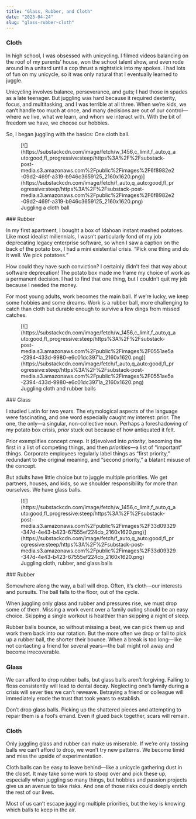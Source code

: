 ```yaml
---
title: "Glass, Rubber, and Cloth"
date: "2023-04-24"
slug: "glass-rubber-cloth"
---
```


### Cloth

In high school, I was obsessed with unicycling. I filmed videos balancing on the roof of my parents’ house, won the school talent show, and even rode around in a unitard until a cop thrust a nightstick into my spokes. I had lots of fun on my unicycle, so it was only natural that I eventually learned to juggle.

Unicycling involves balance, perseverance, and guts; I had those in spades as a late teenager. But juggling was hard because it required dexterity, focus, and multitasking, and I was terrible at all three. When we’re kids, we can’t handle too much at once, and many decisions are out of our control—where we live, what we learn, and whom we interact with. With the bit of freedom we have, we choose our hobbies.

So, I began juggling with the basics: One cloth ball.

<figure class="wp-block-image">[![](https://substackcdn.com/image/fetch/w_1456,c_limit,f_auto,q_auto:good,fl_progressive:steep/https%3A%2F%2Fsubstack-post-media.s3.amazonaws.com%2Fpublic%2Fimages%2F6f8982e2-09d2-469f-a319-b946c3659125_2160x1620.png)](https://substackcdn.com/image/fetch/f_auto,q_auto:good,fl_progressive:steep/https%3A%2F%2Fsubstack-post-media.s3.amazonaws.com%2Fpublic%2Fimages%2F6f8982e2-09d2-469f-a319-b946c3659125_2160x1620.png)<figcaption class="wp-element-caption">Juggling a cloth ball</figcaption></figure>### Rubber

In my first apartment, I bought a box of Idahoan instant mashed potatoes. Like most idealist millennials, I wasn’t particularly fond of my job deprecating legacy enterprise software, so when I saw a caption on the back of the potato box, I had a mini existential crisis. “Pick one thing and do it well. We pick potatoes.”

How could they have such conviction? I certainly didn’t feel that way about software deprecation! The potato box made me frame my choice of work as a permanent decision. I had to find that one thing, but I couldn’t quit my job because I needed the money.

For most young adults, work becomes the main ball. If we’re lucky, we keep some hobbies and some dreams. Work is a rubber ball, more challenging to catch than cloth but durable enough to survive a few dings from missed catches.

<figure class="wp-block-image">[![](https://substackcdn.com/image/fetch/w_1456,c_limit,f_auto,q_auto:good,fl_progressive:steep/https%3A%2F%2Fsubstack-post-media.s3.amazonaws.com%2Fpublic%2Fimages%2F0551ae5a-2394-433d-9980-e6c01dc3971a_2160x1620.png)](https://substackcdn.com/image/fetch/f_auto,q_auto:good,fl_progressive:steep/https%3A%2F%2Fsubstack-post-media.s3.amazonaws.com%2Fpublic%2Fimages%2F0551ae5a-2394-433d-9980-e6c01dc3971a_2160x1620.png)<figcaption class="wp-element-caption">Juggling cloth and rubber balls</figcaption></figure>### Glass

I studied Latin for two years. The etymological aspects of the language were fascinating, and one word especially caught my interest: prior. The one, the only—a singular, non-collective noun. Perhaps a foreshadowing of my potato box crisis, *prior* stuck out because of how antiquated it felt.

Prior exemplifies concept creep. It (d)evolved into *priority*, becoming the first in a list of competing things, and then *priorities*—a list of “important” things. Corporate employees regularly label things as “first priority,” redundant to the original meaning, and “second priority,” a blatant misuse of the concept.

But adults have little choice but to juggle multiple priorities. We get partners, houses, and kids, so we shoulder responsibility for more than ourselves. We have glass balls.

<figure class="wp-block-image">[![](https://substackcdn.com/image/fetch/w_1456,c_limit,f_auto,q_auto:good,fl_progressive:steep/https%3A%2F%2Fsubstack-post-media.s3.amazonaws.com%2Fpublic%2Fimages%2F33d09329-347d-4e43-b423-67555ef224cb_2160x1620.png)](https://substackcdn.com/image/fetch/f_auto,q_auto:good,fl_progressive:steep/https%3A%2F%2Fsubstack-post-media.s3.amazonaws.com%2Fpublic%2Fimages%2F33d09329-347d-4e43-b423-67555ef224cb_2160x1620.png)<figcaption class="wp-element-caption">Juggling cloth, rubber, and glass balls</figcaption></figure>### Rubber

Somewhere along the way, a ball will drop. Often, it’s cloth—our interests and pursuits. The ball falls to the floor, out of the cycle.

When juggling only glass and rubber and pressures rise, we must drop some of them. Missing a work event over a family outing should be an easy choice. Skipping a single workout is healthier than skipping a night of sleep.

Rubber balls bounce, so without missing a beat, we can pick them up and work them back into our rotation. But the more often we drop or fail to pick up a rubber ball, the shorter their bounce. When a break is too long—like not contacting a friend for several years—the ball might roll away and become irrecoverable.

### Glass

We can afford to drop rubber balls, but glass balls aren’t forgiving. Failing to floss consistently will lead to dental decay. Neglecting one’s family during a crisis will sever ties we can’t reweave. Betraying a friend or colleague will immediately erode the trust that took years to establish.

Don’t drop glass balls. Picking up the shattered pieces and attempting to repair them is a fool’s errand. Even if glued back together, scars will remain.

### Cloth

Only juggling glass and rubber can make us miserable. If we’re only tossing balls we can’t afford to drop, we won’t try new patterns. We become timid and miss the upside of experimentation.

Cloth balls can be easy to leave behind—like a unicycle gathering dust in the closet. It may take some work to stoop over and pick these up, especially when juggling so many things, but hobbies and passion projects give us an avenue to take risks. And one of those risks could deeply enrich the rest of our lives.

Most of us can’t escape juggling multiple priorities, but the key is knowing which balls to keep in the air.